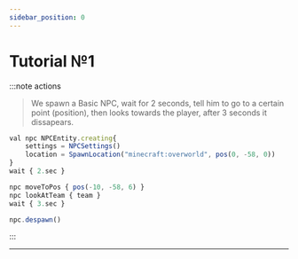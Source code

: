 ```yaml
---
sidebar_position: 0
---
```


# Tutorial №1

:::note actions
> We spawn a Basic NPC, wait for 2 seconds, tell him to go to a certain point (position), then looks towards the player, after 3 seconds it dissapears.

```jsx
val npc NPCEntity.creating{
    settings = NPCSettings()
    location = SpawnLocation("minecraft:overworld", pos(0, -58, 0))
}
wait { 2.sec }

npc moveToPos { pos(-10, -58, 6) }
npc lookAtTeam { team }
wait { 3.sec }

npc.despawn()
```

:::

---